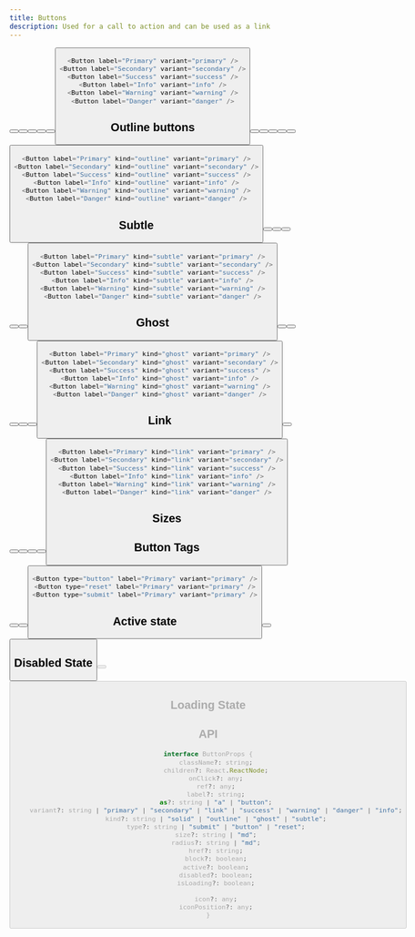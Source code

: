 ```yaml
---
title: Buttons
description: Used for a call to action and can be used as a link
---
```

  

<Button label="Primary" variant="primary" />
<Button label="Secondary" variant="secondary" />
<Button label="Success" variant="success" />
<Button label="Info" variant="info" />
<Button label="Warning" variant="warning" />
<Button label="Danger" variant="danger" />


```js
<Button label="Primary" variant="primary" />
<Button label="Secondary" variant="secondary" />
<Button label="Success" variant="success" />
<Button label="Info" variant="info" />
<Button label="Warning" variant="warning" />
<Button label="Danger" variant="danger" />
```

## Outline buttons
<Button label="Primary" kind="outline" variant="primary" />
<Button label="Secondary" kind="outline" variant="secondary" />
<Button label="Success" kind="outline" variant="success" />
<Button label="Info" kind="outline" variant="info" />
<Button label="Warning" kind="outline" variant="warning" />
<Button label="Danger" kind="outline" variant="danger" />


```js
<Button label="Primary" kind="outline" variant="primary" />
<Button label="Secondary" kind="outline" variant="secondary" />
<Button label="Success" kind="outline" variant="success" />
<Button label="Info" kind="outline" variant="info" />
<Button label="Warning" kind="outline" variant="warning" />
<Button label="Danger" kind="outline" variant="danger" />
```


## Subtle
<Button label="Primary" kind="subtle" variant="primary" />
<Button label="Secondary" kind="subtle" variant="secondary" />
<Button label="Success" kind="subtle" variant="success" />
<Button label="Info" kind="subtle" variant="info" />
<Button label="Warning" kind="subtle" variant="warning" />
<Button label="Danger" kind="subtle" variant="danger" />


```js
<Button label="Primary" kind="subtle" variant="primary" />
<Button label="Secondary" kind="subtle" variant="secondary" />
<Button label="Success" kind="subtle" variant="success" />
<Button label="Info" kind="subtle" variant="info" />
<Button label="Warning" kind="subtle" variant="warning" />
<Button label="Danger" kind="subtle" variant="danger" />
```

## Ghost
<Button label="Primary" kind="ghost" variant="primary" />
<Button label="Secondary" kind="ghost" variant="secondary" />
<Button label="Success" kind="ghost" variant="success" />
<Button label="Info" kind="ghost" variant="info" />
<Button label="Warning" kind="ghost" variant="warning" />
<Button label="Danger" kind="ghost" variant="danger" />


```js
<Button label="Primary" kind="ghost" variant="primary" />
<Button label="Secondary" kind="ghost" variant="secondary" />
<Button label="Success" kind="ghost" variant="success" />
<Button label="Info" kind="ghost" variant="info" />
<Button label="Warning" kind="ghost" variant="warning" />
<Button label="Danger" kind="ghost" variant="danger" />
```

## Link
<Button label="Primary" kind="link" variant="primary" />
<Button label="Secondary" kind="link" variant="secondary" />
<Button label="Success" kind="link" variant="success" />
<Button label="Info" kind="link" variant="info" />
<Button label="Warning" kind="link" variant="warning" />
<Button label="Danger" kind="link" variant="danger" />


```js
<Button label="Primary" kind="link" variant="primary" />
<Button label="Secondary" kind="link" variant="secondary" />
<Button label="Success" kind="link" variant="success" />
<Button label="Info" kind="link" variant="info" />
<Button label="Warning" kind="link" variant="warning" />
<Button label="Danger" kind="link" variant="danger" />
```

## Sizes


## Button Tags
<Button type="button" label="Primary" variant="primary" />
<Button type="reset" label="Primary" variant="primary" />
<Button type="submit" label="Primary" variant="primary" />

```js
<Button type="button" label="Primary" variant="primary" />
<Button type="reset" label="Primary" variant="primary" />
<Button type="submit" label="Primary" variant="primary" />
```


## Active state
<Button label="Primary" variant="primary" active />
<Button label="Primary" kind="outline" variant="primary" active />

## Disabled State
<Button label="Primary" variant="primary" disabled />
<Button label="Primary" kind="outline" variant="primary" disabled />


## Loading State



## API
```js
interface ButtonProps {
    className?: string;
    children?: React.ReactNode;
    onClick?: any;
    ref?: any;
    label?: string;
    as?: string | "a" | "button";
    variant?: string | "primary" | "secondary" | "link" | "success" | "warning" | "danger" | "info";
    kind?: string | "solid" | "outline" | "ghost" | "subtle";
    type?: string | "submit" | "button" | "reset";
    size?: string | "md";
    radius?: string | "md";
    href?: string;
    block?: boolean;
    active?: boolean;
    disabled?: boolean;
    isLoading?: boolean;

    icon?: any;
    iconPosition?: any;
}
```